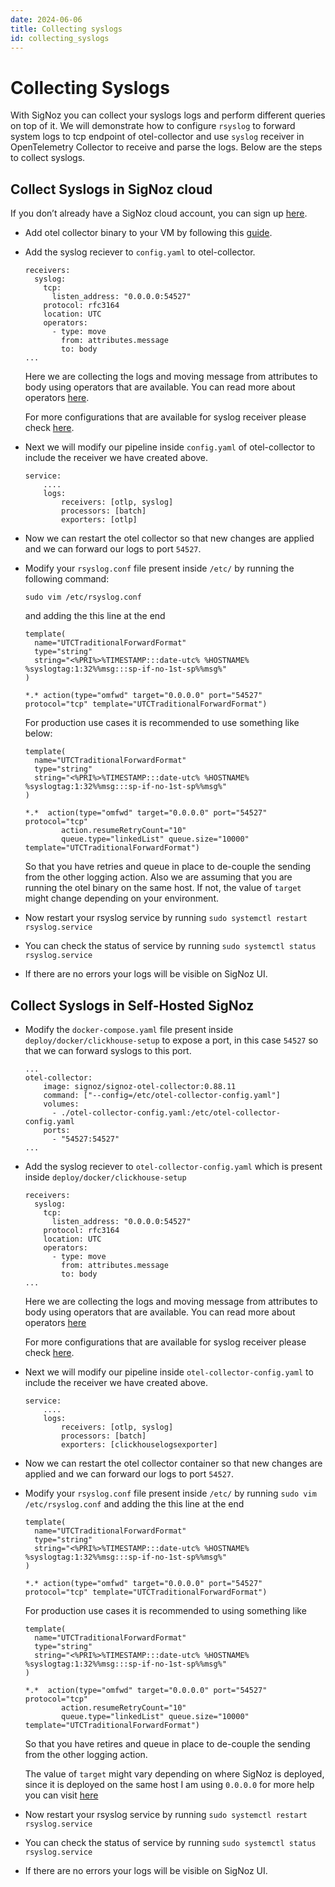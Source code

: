 ```yaml
---
date: 2024-06-06
title: Collecting syslogs
id: collecting_syslogs
---
```


# Collecting Syslogs

With SigNoz you can collect your syslogs logs and perform different queries on top of it.
We will demonstrate how to configure `rsyslog` to forward system logs to tcp endpoint of otel-collector and use `syslog` receiver in OpenTelemetry Collector to receive and parse the logs.
Below are the steps to collect syslogs.

## Collect Syslogs in SigNoz cloud

If you don’t already have a SigNoz cloud account, you can sign up [here](https://signoz.io/teams/).

* Add otel collector binary to your VM by following this [guide](https://signoz.io/docs/tutorial/opentelemetry-binary-usage-in-virtual-machine/).
  
* Add the syslog reciever to `config.yaml` to otel-collector.
    ```
    receivers:
      syslog:
        tcp:
          listen_address: "0.0.0.0:54527"
        protocol: rfc3164
        location: UTC
        operators:
          - type: move
            from: attributes.message
            to: body
    ...
    ```
    Here we are collecting the logs and moving message from attributes to body using operators that are available.
    You can read more about operators [here](/docs/userguide/logs#operators-for-parsing-and-manipulating-logs).

    For more configurations that are available for syslog receiver please check [here](https://github.com/open-telemetry/opentelemetry-collector-contrib/tree/main/receiver/syslogreceiver).

* Next we will modify our pipeline inside `config.yaml` of otel-collector to include the receiver we have created above.
    ```
    service:
        ....
        logs:
            receivers: [otlp, syslog]
            processors: [batch]
            exporters: [otlp]
    ```

* Now we can restart the otel collector so that new changes are applied and we can forward our logs to port `54527`.

* Modify your `rsyslog.conf` file present inside `/etc/` by running the following command:
  
    ```
    sudo vim /etc/rsyslog.conf
    ```
  
  and adding the this line at the end
    
    ```
    template(
      name="UTCTraditionalForwardFormat"
      type="string"
      string="<%PRI%>%TIMESTAMP:::date-utc% %HOSTNAME% %syslogtag:1:32%%msg:::sp-if-no-1st-sp%%msg%"
    )

    *.* action(type="omfwd" target="0.0.0.0" port="54527" protocol="tcp" template="UTCTraditionalForwardFormat")
    ```

    For production use cases it is recommended to use something like below:
    ```
    template(
      name="UTCTraditionalForwardFormat"
      type="string"
      string="<%PRI%>%TIMESTAMP:::date-utc% %HOSTNAME% %syslogtag:1:32%%msg:::sp-if-no-1st-sp%%msg%"
    )

    *.*  action(type="omfwd" target="0.0.0.0" port="54527" protocol="tcp"
            action.resumeRetryCount="10"
            queue.type="linkedList" queue.size="10000" template="UTCTraditionalForwardFormat")
    ```

    So that you have retries and queue in place to de-couple the sending from the other logging action.
    Also we are assuming that you are running the otel binary on the same host. If not, the value of `target` might change depending on your environment.

* Now restart your rsyslog service by running `sudo systemctl restart rsyslog.service`
* You can check the status of service by running `sudo systemctl status rsyslog.service`
* If there are no errors your logs will be visible on SigNoz UI.


## Collect Syslogs in Self-Hosted SigNoz
* Modify the `docker-compose.yaml` file present inside `deploy/docker/clickhouse-setup` to expose a port, in this case `54527` so that we can forward syslogs to this port.
    ```
    ...
    otel-collector:
        image: signoz/signoz-otel-collector:0.88.11
        command: ["--config=/etc/otel-collector-config.yaml"]
        volumes:
          - ./otel-collector-config.yaml:/etc/otel-collector-config.yaml
        ports:
          - "54527:54527"
    ...
    ```

* Add the syslog reciever to `otel-collector-config.yaml` which is present inside `deploy/docker/clickhouse-setup`
    ```
    receivers:
      syslog:
        tcp:
          listen_address: "0.0.0.0:54527"
        protocol: rfc3164
        location: UTC
        operators:
          - type: move
            from: attributes.message
            to: body
    ...
    ```
    Here we are collecting the logs and moving message from attributes to body using operators that are available.
    You can read more about operators [here](/docs/userguide/logs#operators-for-parsing-and-manipulating-logs)

    For more configurations that are available for syslog receiver please check [here](https://github.com/open-telemetry/opentelemetry-collector-contrib/tree/main/receiver/syslogreceiver).

* Next we will modify our pipeline inside `otel-collector-config.yaml` to include the receiver we have created above.
    ```
    service:
        ....
        logs:
            receivers: [otlp, syslog]
            processors: [batch]
            exporters: [clickhouselogsexporter]
    ```

* Now we can restart the otel collector container so that new changes are applied and we can forward our logs to port `54527`.

* Modify your `rsyslog.conf` file present inside `/etc/` by running `sudo vim /etc/rsyslog.conf` and adding the this line at the end
    ```
    template(
      name="UTCTraditionalForwardFormat"
      type="string"
      string="<%PRI%>%TIMESTAMP:::date-utc% %HOSTNAME% %syslogtag:1:32%%msg:::sp-if-no-1st-sp%%msg%"
    )

    *.* action(type="omfwd" target="0.0.0.0" port="54527" protocol="tcp" template="UTCTraditionalForwardFormat")
    ```

    For production use cases it is recommended to using something like
    ```
    template(
      name="UTCTraditionalForwardFormat"
      type="string"
      string="<%PRI%>%TIMESTAMP:::date-utc% %HOSTNAME% %syslogtag:1:32%%msg:::sp-if-no-1st-sp%%msg%"
    )

    *.*  action(type="omfwd" target="0.0.0.0" port="54527" protocol="tcp"
            action.resumeRetryCount="10"
            queue.type="linkedList" queue.size="10000" template="UTCTraditionalForwardFormat")
    ```

    So that you have retires and queue in place to de-couple the sending from the other logging action.

    The value of `target` might vary depending on where SigNoz is deployed, since it is deployed on the same host I am using `0.0.0.0` for more help you can visit [here](/docs/install/troubleshooting#signoz-otel-collector-address-grid)

* Now restart your rsyslog service by running `sudo systemctl restart rsyslog.service`
* You can check the status of service by running `sudo systemctl status rsyslog.service`
* If there are no errors your logs will be visible on SigNoz UI.

  
